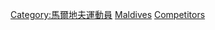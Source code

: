 {{parent category}}

[[Category:馬爾地夫運動員|Category:馬爾地夫運動員]]
[[Category:各國奧運運動員|Maldives]]
[[Category:奧林匹克運動會馬爾地夫代表團|Competitors]]